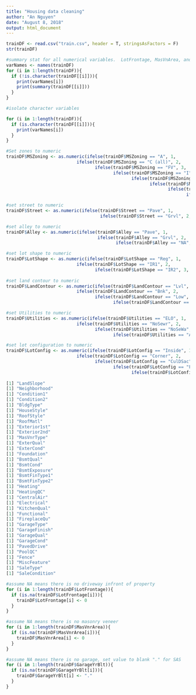 ```yaml
---
title: "Housing data cleaning"
author: "An Nguyen"
date: "August 8, 2018"
output: html_document
---
```


```r
trainDF <- read.csv("train.csv", header = T, stringsAsFactors = F)
str(trainDF)

#summary stat for all numerical variables.  LotFrontage, MasVnArea, and GarageYrBlt found to have NA's
varNames <- names(trainDF)
for (i in 1:length(trainDF)){
  if (!is.character(trainDF[[i]])){
    print(varNames[i])
    print(summary(trainDF[[i]]))
  }
}

#isolate character variables

for (i in 1:length(trainDF)){
  if (is.character(trainDF[[i]])){
    print(varNames[i])
  }
}

#Set zones to numeric
trainDF$MSZoning <- as.numeric(ifelse(trainDF$MSZoning == "A", 1,  
                           ifelse(trainDF$MSZoning == "C (all)", 2,  
                                  ifelse(trainDF$MSZoning == "FV", 3,  
                                         ifelse(trainDF$MSZoning == "I", 4,  
                                                ifelse(trainDF$MSZoning == "RH", 5,  
                                                       ifelse(trainDF$MSZoning == "RL", 6,  
                                                              ifelse(trainDF$MSZoning == "RP", 7, 
                                                                     ifelse(trainDF$MSZoning == "RM", 8, trainDF$MSZoning)))))))))

#set street to numeric
trainDF$Street <- as.numeric(ifelse(trainDF$Street == "Pave", 1,
                                    ifelse(trainDF$Street == "Grvl", 2, trainDF$Street)))

#set alley to numeric
trainDF$Alley <- as.numeric(ifelse(trainDF$Alley == "Pave", 1, 
                                   ifelse(trainDF$Alley == "Grvl", 2,
                                          ifelse(trainDF$Alley == "NA", 0, trainDF$Alley))))

#set lot shape to numeric                                 
trainDF$LotShape <- as.numeric(ifelse(trainDF$LotShape == "Reg", 1,  
                           ifelse(trainDF$LotShape == "IR1", 2,  
                                  ifelse(trainDF$LotShape == "IR2", 3, 4))))
                                  
#set land contour to numeric                                 
trainDF$LandContour <- as.numeric(ifelse(trainDF$LandContour == "Lvl", 1,  
                           ifelse(trainDF$LandContour == "Bnk", 2,  
                                  ifelse(trainDF$LandContour == "Low", 3, 
                                         ifelse(trainDF$LandContour == "HLS", 4, trainDF$LandContour)))))

#set Utilities to numeric                                  
trainDF$Utilities <- as.numeric(ifelse(trainDF$Utilities == "ELO", 1,  
                           ifelse(trainDF$Utilities == "NoSewr", 2,  
                                  ifelse(trainDF$Utilities == "NoSeWa", 3, 
                                         ifelse(trainDF$Utilities == "AllPub", 4, trainDF$Utilities)))))                            

#set lot configuration to numeric                                 
trainDF$LotConfig <- as.numeric(ifelse(trainDF$LotConfig == "Inside", 1,  
                           ifelse(trainDF$LotConfig == "Corner", 2,  
                                  ifelse(trainDF$LotConfig == "CulDSac", 3, 
                                         ifelse(trainDF$LotConfig == "FR2", 4, 
                                                ifelse(trainDF$LotConfig == "FR3", 5, trainDF$LotConfig))))))
                                              
[1] "LandSlope"
[1] "Neighborhood"
[1] "Condition1"
[1] "Condition2"
[1] "BldgType"
[1] "HouseStyle"
[1] "RoofStyle"
[1] "RoofMatl"
[1] "Exterior1st"
[1] "Exterior2nd"
[1] "MasVnrType"
[1] "ExterQual"
[1] "ExterCond"
[1] "Foundation"
[1] "BsmtQual"
[1] "BsmtCond"
[1] "BsmtExposure"
[1] "BsmtFinType1"
[1] "BsmtFinType2"
[1] "Heating"
[1] "HeatingQC"
[1] "CentralAir"
[1] "Electrical"
[1] "KitchenQual"
[1] "Functional"
[1] "FireplaceQu"
[1] "GarageType"
[1] "GarageFinish"
[1] "GarageQual"
[1] "GarageCond"
[1] "PavedDrive"
[1] "PoolQC"
[1] "Fence"
[1] "MiscFeature"
[1] "SaleType"
[1] "SaleCondition"

#assume NA means there is no driveway infront of property
for (i in 1:length(trainDF$LotFrontage)){
  if (is.na(trainDF$LotFrontage[i])){
    trainDF$LotFrontage[i] <- 0 
  }
}

#assume NA means there is no masonry veneer
for (i in 1:length(trainDF$MasVnrArea)){
  if (is.na(trainDF$MasVnrArea[i])){
    trainDF$MasVnrArea[i] <- 0 
  }
}

#assume NA means there is no garage, set value to blank "." for SAS
for (i in 1:length(trainDF$GarageYrBlt)){
  if (is.na(trainDF$GarageYrBlt[i])){
    trainDF$GarageYrBlt[i] <- "." 
  }
}
 

```

